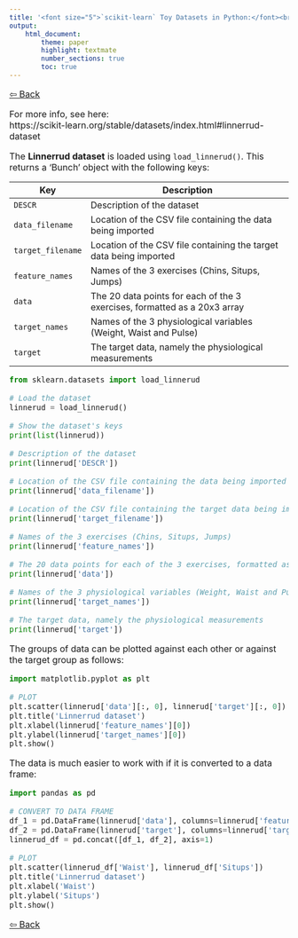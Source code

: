 ```yaml
---
title: '<font size="5">`scikit-learn` Toy Datasets in Python:</font><br>Linnerrud dataset'
output:
    html_document:
        theme: paper
        highlight: textmate
        number_sections: true
        toc: true
---
```


<font size="3">

<a href="../../python.html" target="_blank">⇦ Back</a>

For more info, see here:  
https://scikit-learn.org/stable/datasets/index.html#linnerrud-dataset

The **Linnerrud dataset** is loaded using `load_linnerud()`. This
returns a 'Bunch' object with the following keys:

| Key | Description |
|-----|-------------------------------------------------------------|
| `DESCR` | Description of the dataset |
| `data_filename` | Location of the CSV file containing the data being imported |
| `target_filename` | Location of the CSV file containing the target data being imported |
| `feature_names` | Names of the 3 exercises (Chins, Situps, Jumps) |
| `data` | The 20 data points for each of the 3 exercises, formatted as a 20x3 array |
| `target_names` | Names of the 3 physiological variables (Weight, Waist and Pulse) |
| `target` | The target data, namely the physiological measurements |

```python
from sklearn.datasets import load_linnerud

# Load the dataset
linnerud = load_linnerud()

# Show the dataset's keys
print(list(linnerud))
```

```python
# Description of the dataset
print(linnerud['DESCR'])
```

```python
# Location of the CSV file containing the data being imported
print(linnerud['data_filename'])
```

```python
# Location of the CSV file containing the target data being imported
print(linnerud['target_filename'])
```

```python
# Names of the 3 exercises (Chins, Situps, Jumps)
print(linnerud['feature_names'])
```

```python
# The 20 data points for each of the 3 exercises, formatted as a 20x3 array
print(linnerud['data'])
```

```python
# Names of the 3 physiological variables (Weight, Waist and Pulse)
print(linnerud['target_names'])
```

```python
# The target data, namely the physiological measurements
print(linnerud['target'])
```

The groups of data can be plotted against each other or against the target
group as follows:

```python
import matplotlib.pyplot as plt

# PLOT
plt.scatter(linnerud['data'][:, 0], linnerud['target'][:, 0])
plt.title('Linnerrud dataset')
plt.xlabel(linnerud['feature_names'][0])
plt.ylabel(linnerud['target_names'][0])
plt.show()
```

The data is much easier to work with if it is converted to a data frame:

```python
import pandas as pd

# CONVERT TO DATA FRAME
df_1 = pd.DataFrame(linnerud['data'], columns=linnerud['feature_names'])
df_2 = pd.DataFrame(linnerud['target'], columns=linnerud['target_names'])
linnerud_df = pd.concat([df_1, df_2], axis=1)

# PLOT
plt.scatter(linnerud_df['Waist'], linnerud_df['Situps'])
plt.title('Linnerrud dataset')
plt.xlabel('Waist')
plt.ylabel('Situps')
plt.show()
```

<a href="../../python.html" target="_blank">⇦ Back</a>

</font>
